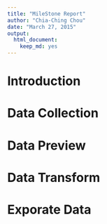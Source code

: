 ```yaml
---
title: "MileStone Report"
author: "Chia-Ching Chou"
date: "March 27, 2015"
output:
  html_document:
    keep_md: yes
---
```

# Introduction

# Data Collection



# Data Preview


# Data Transform


# Exporate Data

```r

```



```r

```

